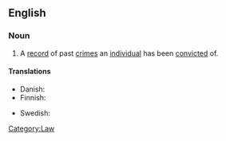 ==English==

===Noun===
{{en-noun|sg=[[criminal]] [[record]]}}

# A [[record]] of past [[crime]]s an [[individual]] has been [[convict]]ed of.

====Translations====
{{trans-top|a record of past crimes}}
* Danish: {{t|da|straffeattest}}
* Finnish: {{t-|fi|rikosrekisteri}}
{{trans-mid}}
* Swedish: {{t-|sv|brottsregister|n}}
{{trans-bottom}}

[[Category:Law]]